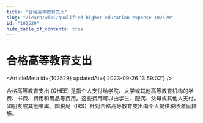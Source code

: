 ```yaml
---
title: "合格高等教育支出"
slug: "/learn/wiki/qualified-higher-education-expense-102529"
id: "102529"
hide_table_of_contents: true
---
```



# 合格高等教育支出

<ArticleMeta id={102529} updatedAt={'2023-09-26 13:59:02'} />
<div className='border-solid border-b border-t-0 my-4 border-[var(--ifm-color-gray-300)]' />

合格高等教育支出 (QHEE) 是指个人支付给学院、大学或其他高等教育机构的学费、书费、费用和用品等费用。这些费用可以由学生、配偶、父母或其他人支付，如朋友或其他亲属。国税局（IRS）针对合格高等教育支出向个人提供税收激励措施。
